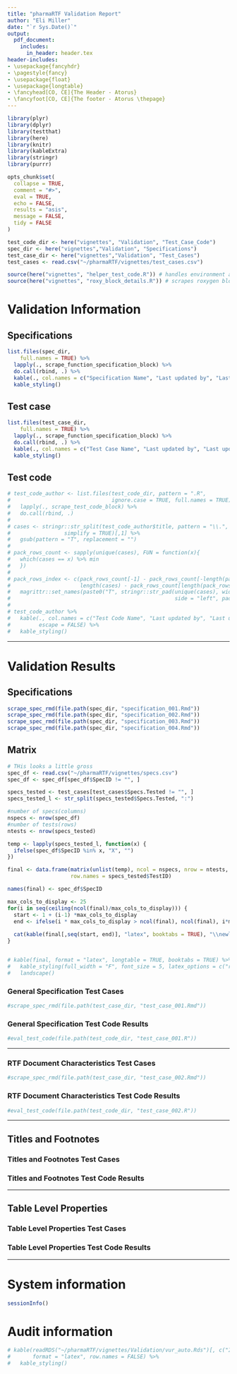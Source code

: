 ```yaml
---
title: "pharmaRTF Validation Report"
author: "Eli Miller"
date: "`r Sys.Date()`"
output:
  pdf_document:
    includes:
      in_header: header.tex
header-includes:
- \usepackage{fancyhdr}
- \pagestyle{fancy}
- \usepackage{float}
- \usepackage{longtable}
- \fancyhead[CO, CE]{The Header - Atorus}
- \fancyfoot[CO, CE]{The footer - Atorus \thepage}
---
```

\newpage
\tableofcontents
\newpage
```r
library(plyr)
library(dplyr)
library(testthat)
library(here)
library(knitr)
library(kableExtra)
library(stringr)
library(purrr)

opts_chunk$set(
  collapse = TRUE,
  comment = "#>",
  eval = TRUE,
  echo = FALSE,
  results = "asis",
  message = FALSE,
  tidy = FALSE
)

test_code_dir <- here("vignettes", "Validation", "Test_Case_Code")
spec_dir <- here("vignettes","Validation", "Specifications")
test_case_dir <- here("vignettes","Validation", "Test_Cases")
test_cases <- read.csv("~/pharmaRTF/vignettes/test_cases.csv")

source(here("vignettes", "helper_test_code.R")) # handles environment and access to test_that contents
source(here("vignettes", "roxy_block_details.R")) # scrapes roxygen block for authorship details
```

# Validation Information
## Specifications
```r
list.files(spec_dir,
    full.names = TRUE) %>%
  lapply(., scrape_function_specification_block) %>%
  do.call(rbind, .) %>%
  kable(., col.names = c("Specification Name", "Last updated by", "Last updated date")) %>%
  kable_styling()
```

## Test case
```r
list.files(test_case_dir,
    full.names = TRUE) %>%
  lapply(., scrape_function_specification_block) %>%
  do.call(rbind, .) %>%
  kable(., col.names = c("Test Case Name", "Last updated by", "Last updated date")) %>%
  kable_styling()
```

## Test code
```r
# test_code_author <- list.files(test_code_dir, pattern = ".R",
#                                ignore.case = TRUE, full.names = TRUE) %>%
#   lapply(., scrape_test_code_block) %>%
#   do.call(rbind, .)
# 
# cases <- stringr::str_split(test_code_author$title, pattern = "\\.", n = 2,
#                 simplify = TRUE)[,1] %>%
#   gsub(pattern = "T", replacement = "")
# 
# pack_rows_count <- sapply(unique(cases), FUN = function(x){
#   which(cases == x) %>% min
#   })
# 
# pack_rows_index <- c(pack_rows_count[-1] - pack_rows_count[-length(pack_rows_count)],
#                      length(cases) - pack_rows_count[length(pack_rows_count)] + 1) %>%
#   magrittr::set_names(paste0("T", stringr::str_pad(unique(cases), width = 3,
#                                                    side = "left", pad = 0)))
# 
# test_code_author %>%
#   kable(., col.names = c("Test Code Name", "Last updated by", "Last updated date"),
#         escape = FALSE) %>%
#   kable_styling()
```

***
# Validation Results
## Specifications
```r
scrape_spec_rmd(file.path(spec_dir, "specification_001.Rmd"))
scrape_spec_rmd(file.path(spec_dir, "specification_002.Rmd"))
scrape_spec_rmd(file.path(spec_dir, "specification_003.Rmd"))
scrape_spec_rmd(file.path(spec_dir, "specification_004.Rmd"))
```

\newpage

\blandscape

## Matrix
```r

# THis looks a little gross
spec_df <- read.csv("~/pharmaRTF/vignettes/specs.csv")
spec_df <- spec_df[spec_df$SpecID != "", ]

specs_tested <- test_cases[test_cases$Specs.Tested != "", ]
specs_tested_l <- str_split(specs_tested$Specs.Tested, ":")

#number of specs(columns)
nspecs <- nrow(spec_df)
#number of tests(rows)
ntests <- nrow(specs_tested)

temp <- lapply(specs_tested_l, function(x) {
  ifelse(spec_df$SpecID %in% x, "X", "")
})

final <- data.frame(matrix(unlist(temp), ncol = nspecs, nrow = ntests, byrow = TRUE),
                    row.names = specs_tested$TestID)

names(final) <- spec_df$SpecID

max_cols_to_display <- 25
for(i in seq(ceiling(ncol(final)/max_cols_to_display))) {
  start <- 1 + (i-1) *max_cols_to_display
  end <- ifelse(i * max_cols_to_display > ncol(final), ncol(final), i*max_cols_to_display)
  
  cat(kable(final[,seq(start, end)], "latex", booktabs = TRUE), "\\newline")
}


# kable(final, format = "latex", longtable = TRUE, booktabs = TRUE) %>%
#   kable_styling(full_width = "F", font_size = 5, latex_options = c("repeat_header")) %>%
#   landscape()

```

\elandscape

\newpage

### General Specification Test Cases
```r
#scrape_spec_rmd(file.path(test_case_dir, "test_case_001.Rmd"))
```

### General Specification Test Code Results
```r
#eval_test_code(file.path(test_code_dir, "test_case_001.R")) 
```

***

### RTF Document Characteristics Test Cases
```r
#scrape_spec_rmd(file.path(test_case_dir, "test_case_002.Rmd"))
```

### RTF Document Characteristics Test Code Results
```r
#eval_test_code(file.path(test_code_dir, "test_case_002.R")) 
```

***
## Titles and Footnotes

### Titles and Footnotes Test Cases

### Titles and Footnotes Test Code Results

***
## Table Level Properties

### Table Level Properties Test Cases

### Table Level Properties Test Code Results

***
# System information
```r
sessionInfo()
```

# Audit information
```r
# kable(readRDS("~/pharmaRTF/vignettes/Validation/vur_auto.Rds")[, c("ID", "OutputFile", "Response", "Log")],
#       format = "latex", row.names = FALSE) %>%
#   kable_styling()

```
